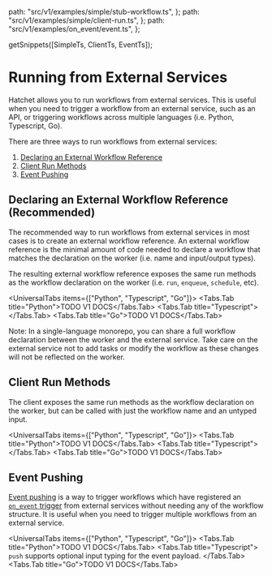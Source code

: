
  path: "src/v1/examples/simple/stub-workflow.ts",
};
  path: "src/v1/examples/simple/client-run.ts",
};
  path: "src/v1/examples/on_event/event.ts",
};

  getSnippets([SimpleTs, ClientTs, EventTs]);

# Running from External Services

Hatchet allows you to run workflows from external services. This is useful when you need to trigger a workflow from an external service, such as an API, or triggering workflows across multiple languages (i.e. Python, Typescript, Go).

There are three ways to run workflows from external services:

1. [Declaring an External Workflow Reference](#declaring-an-external-workflow-reference)
2. [Client Run Methods](#client-run-methods)
3. [Event Pushing](#event-pushing)

## Declaring an External Workflow Reference (Recommended)

The recommended way to run workflows from external services in most cases is to create an external workflow reference. An external workflow reference is the minimal amount of code needed to declare a workflow that matches the declaration on the worker (i.e. name and input/output types).

The resulting external workflow reference exposes the same run methods as the workflow declaration on the worker (i.e. `run`, `enqueue`, `schedule`, etc).

<UniversalTabs items={["Python", "Typescript", "Go"]}>
  <Tabs.Tab title="Python">TODO V1 DOCS</Tabs.Tab>
  <Tabs.Tab title="Typescript">
    <GithubSnippet
      src={SimpleTs}
      target="Declaring an External Workflow Reference"
    />
  </Tabs.Tab>
  <Tabs.Tab title="Go">TODO V1 DOCS</Tabs.Tab>
</UniversalTabs>

<Callout variant="info">
  Note: In a single-language monorepo, you can share a full workflow declaration
  between the worker and the external service. Take care on the external service
  not to add tasks or modify the workflow as these changes will not be reflected
  on the worker.
</Callout>

## Client Run Methods

The client exposes the same run methods as the workflow declaration on the worker, but can be called with just the workflow name and an untyped input.

<UniversalTabs items={["Python", "Typescript", "Go"]}>
  <Tabs.Tab title="Python">TODO V1 DOCS</Tabs.Tab>
  <Tabs.Tab title="Typescript">
    <GithubSnippet src={ClientTs} target="Client Run Methods" />
  </Tabs.Tab>
  <Tabs.Tab title="Go">TODO V1 DOCS</Tabs.Tab>
</UniversalTabs>

## Event Pushing

[Event pushing](./run-on-event.mdx) is a way to trigger workflows which have registered an [`on_event` trigger](./run-on-event.mdx) from external services without needing any of the workflow structure. It is useful when you need to trigger multiple workflows from an external service.

<UniversalTabs items={["Python", "Typescript", "Go"]}>
  <Tabs.Tab title="Python">TODO V1 DOCS</Tabs.Tab>
  <Tabs.Tab title="Typescript">
    <GithubSnippet src={EventTs} target="Pushing an Event" />
    <Callout variant="info">
      `push` supports optional input typing for the event payload.
    </Callout>
  </Tabs.Tab>
  <Tabs.Tab title="Go">TODO V1 DOCS</Tabs.Tab>
</UniversalTabs>
